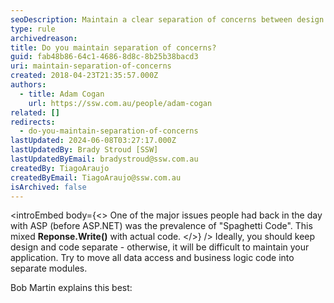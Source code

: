 ```yaml
---
seoDescription: Maintain a clear separation of concerns between design and code to ensure easy maintenance of your application.
type: rule
archivedreason:
title: Do you maintain separation of concerns?
guid: fab48b86-64c1-4686-8d8c-8b25b38bacd3
uri: maintain-separation-of-concerns
created: 2018-04-23T21:35:57.000Z
authors:
  - title: Adam Cogan
    url: https://ssw.com.au/people/adam-cogan
related: []
redirects:
  - do-you-maintain-separation-of-concerns
lastUpdated: 2024-06-08T03:27:17.000Z
lastUpdatedBy: Brady Stroud [SSW]
lastUpdatedByEmail: bradystroud@ssw.com.au
createdBy: TiagoAraujo
createdByEmail: TiagoAraujo@ssw.com.au
isArchived: false
---
```


<introEmbed
  body={<>
One of the major issues people had back in the day with ASP (before ASP.NET) was the prevalence of "Spaghetti Code". This mixed **Reponse.Write()** with actual code.
  </>}
/>
Ideally, you should keep design and code separate - otherwise, it will be difficult to maintain your application. Try to move all data access and business logic code into separate modules.

Bob Martin explains this best:

<youtubeEmbed url="https://www.youtube.com/embed/WpkDN78P884" description="" />
